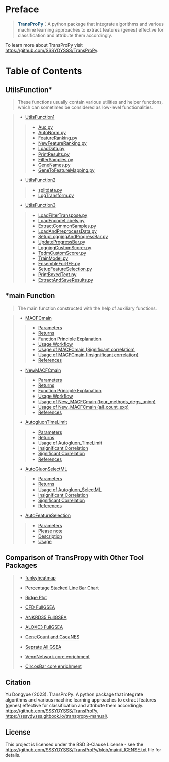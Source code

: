 # Preface {.unnumbered}

><b style="color: #1f5679;">TransProPy</b>：A python package that integrate algorithms and various machine learning approaches to extract features (genes) effective for classification and attribute them accordingly.

To learn more about TransProPy visit <https://github.com/SSSYDYSSS/TransProPy>.

# Table of Contents 

## UtilsFunction*

::: {.callout-note}
>These functions usually contain various utilities and helper functions, which can sometimes be considered as low-level functionalities.
:::

>
>* [UtilsFunction1](UtilsFunction1.html)
> 
>>* [Auc.py](#auc.py)
>>* [AutoNorm.py](#autonorm.py)
>>* [FeatureRanking.py](#featureranking.py)
>>* [NewFeatureRanking.py](#newfeatureranking.py)
>>* [LoadData.py](#loaddata.py)
>>* [PrintResults.py](#printresults.py)
>>* [FilterSamples.py](#filtersamples.py)
>>* [GeneNames.py](#genenames.py)
>>* [GeneToFeatureMapping.py](#genetofeaturemapping.py)
>
>* [UtilsFunction2](UtilsFunction2.html)
> 
>>* [splitdata.py](#splitdata.py)
>>* [LogTransform.py](#logtransform.py)
>
>* [UtilsFunction3](UtilsFunction3.html)
>
>>* [LoadFilterTranspose.py](#loadfiltertranspose.py)
>>* [LoadEncodeLabels.py](#loadencodelabels.py)
>>* [ExtractCommonSamples.py](#extractcommonsamples.py)
>>* [LoadAndPreprocessData.py](#loadandpreprocessdata.py)
>>* [SetupLoggingAndProgressBar.py](#setuploggingandprogressbar.py)
>>* [UpdateProgressBar.py](#updateprogressbar.py)
>>* [LoggingCustomScorer.py](#loggingcustomscorer.py)
>>* [TqdmCustomScorer.py](#tqdmcustomscorer.py)
>>* [TrainModel.py](#trainmodel.py)
>>* [EnsembleForRFE.py](#ensembleforrfe.py)
>>* [SetupFeatureSelection.py](#setupfeatureselection.py)
>>* [PrintBoxedText.py](#printboxedtext.py)
>>* [ExtractAndSaveResults.py](#extractandsaveresults.py)
>

## *main Function

::: {.callout-tip}
>The main function constructed with the help of auxiliary functions.
:::

>
>* [MACFCmain](MACFCmain.html)
>
>>* [Parameters](#parameters-a)
>>* [Returns](#returns-a)
>>* [Function Principle Explanation](#function-principle-explanation-a)
>>* [Usage Workflow](#usage-workflow-a)
>>* [Usage of MACFCmain (Significant correlation)](#usage-of-macfmain-significant-correlation)
>>* [Usage of MACFCmain (Insignificant correlation)](#usage-of-macfmain-insignificant-correlation)
>>* [References](#references-a)
>
>* [NewMACFCmain](NewMACFCmain.html)
>
>>* [Parameters](#parameters-b)
>>* [Returns](#returns-b)
>>* [Function Principle Explanation](#function-principle-explanation-b)
>>* [Usage Workflow](#usage-workflow-b)
>>* [Usage of New_MACFCmain (four_methods_degs_union)](#usage-of-new-macfcmain-four-methods-degs-union-b)
>>* [Usage of New_MACFCmain (all_count_exp)](#usage-of-new-macfcmain-all-count-exp-b)
>>* [References](#references-b)
> 
>* [AutogluonTimeLimit](AutogluonTimeLimit.html)
>
>>* [Parameters](#parameters-c)
>>* [Returns](#returns-c)
>>* [Usage of Autogluon_TimeLimit](#usage-of-autogluon-timelimit)
>>* [Insignificant Correlation](#insignificant-correlation-c)
>>* [Significant Correlation](#significant-correlation-c)
>>* [References](#references-c)
>  
>* [AutoGluonSelectML](AutoGluonSelectML.html)
>
>>* [Parameters](#parameters-d)
>>* [Returns](#returns-d)
>>* [Usage of Autogluon_SelectML](#usage-of-autogluon-selectml)
>>* [Insignificant Correlation](#insignificant-correlation-d)
>>* [Significant Correlation](#significant-correlation-d)
>>* [References](#references-d)
>   
>* [AutoFeatureSelection](AutoFeatureSelection.html)
>
>>* [Parameters](#parameters-f)
>>* [Please note](#please-note)
>>* [Description](#description)
>>* [Usage](#usage-multithreaded-computation-showprogress-false-njobs-1)
>


## Comparison of TransPropy with Other Tool Packages

>
>* [funkyheatmap](funkyheatmap.html)
>
>* [Percentage Stacked Line Bar Chart](Percentage Stacked Line Bar Chart.html)
> 
>* [Ridge Plot](Ridge Plot.html)
>  
>* [CFD FullGSEA](CFD FullGSEA.html)
>
>* [ANKRD35 FullGSEA](ANKRD35 FullGSEA.html)
>
>* [ALOXE3 FullGSEA](ALOXE3 FullGSEA.html)
>
>* [GeneCount and GseaNES](GeneCount and GseaNES.html)
> 
>* [Seprate All GSEA](Seprate All GSEA.html)
>  
>* [VennNetwork core enrichment](VennNetwork core enrichment.html)
>
>* [CircosBar core enrichment](CircosBar core enrichment.html)
>


## Citation
Yu Dongyue (2023). TransProPy: A python package that integrate algorithms and various machine learning approaches to extract features (genes) effective for classification and attribute them accordingly.
<https://github.com/SSSYDYSSS/TransProPy>, 
<https://sssydysss.gitbook.io/transpropy-manual/>.

## License
This project is licensed under the BSD 3-Clause License - see the <https://github.com/SSSYDYSSS/TransProPy/blob/main/LICENSE.txt> file for details.